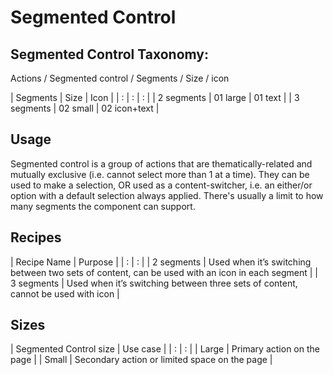 <Meta title="Components/Segmented Control/Documentation"/>

# Segmented Control

## Segmented Control Taxonomy:
Actions / Segmented control / Segments / Size / icon

| Segments | Size | Icon |
| : | : | : |
| 2 segments | 01 large | 01 text |
| 3 segments | 02 small | 02 icon+text |

## Usage
Segmented control is a group of actions that are thematically-related and mutually exclusive (i.e. cannot select more than 1 at a time). They can be used to make a selection, OR used as a content-switcher, i.e. an either/or option with a default selection always applied. There's usually a limit to how many segments the component can support.

## Recipes
| Recipe Name | Purpose |
| : | : |
| 2 segments | Used when it’s switching between two sets of content, can be used with an icon in each segment |
| 3 segments | Used when it’s switching between three sets of content, cannot be used with icon |

## Sizes
| Segmented Control size | Use case |
| : | : |
| Large | Primary action on the page |
| Small | Secondary action or limited space on the page |